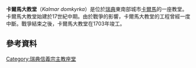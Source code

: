 {{Infobox church
| name                   = Kalmar Cathedral
| fullname               = 
| image                  = Kalmar cathedral Kalmar Sweden 001.JPG
| imagesize              = 
| imagelink              = 
| imagealt               = 
| landscape              = 
| caption                = 卡爾馬主教座堂

| pushpin map            = 
| pushpin label position = 
| pushpin map alt        = 
| pushpin mapsize        = 
| map caption            = 
| latd                   = 
| latm                   = 
| lats                   = 
| latNS                  = 
| longd                  = 
| longm                  = 
| longs                  = 
| longEW                 = 
| coordinates            = {{coord|56|39|52|N|16|21|55|E|region:SE_type:landmark|display=title}}
| osgraw                 = 
| osgridref              = 
| location               = [[卡爾馬|卡爾馬]]
| country                = [[瑞典|瑞典]]

| denomination           = [[瑞典信義會|瑞典信義會]]
| previous denomination  =
| churchmanship          = 
| membership             = 
| attendance             = 
| website                =

| former name            = 
| bull date              = 
| founded date           = 
| founder                = 
| dedication             = 
| dedicated date         = 
| consecrated date       = 
| cult                   = 
| relics                 = 
| events                 = 
| past bishop            = 
| people                 =

| status                 = 
| functional status      = 
| heritage designation   = 
| designated date        = 
| architect              = 
| architectural type     = 
| style                  = 
| groundbreaking         = 
| completed date         = 
| construction cost      = 
| closed date            = 
| demolished date        =

| capacity               = 
| length                 = 
| width                  = 
| width nave             = 
| height                 = 
| diameter               = 
| other dimensions       = 
| floor count            = 
| floor area             = 
| dome quantity          = 
| dome height outer      = 
| dome height inner      = 
| dome dia outer         = 
| dome dia inner         = 
| spire quantity         = 
| spire height           = 
| materials              =

| parish                 = 
| deanery                = 
| archdeaconry           = 
| episcopalarea          = 
| archdiocese            = 
| metropolis             = 
| diocese                = [[韋克舍教區|韋克舍教區]]
| province               = 
| presbytery             = 
| synod                  = 
| circuit                = 
| district               = 
| division               = 
| subdivision            =

| archbishop             = 
| bishop                 = 
| dean                   = 
| subdean                = 
| provost                = 
| provost-rector         = 
| viceprovost            = 
| canon                  = 
| canonpastor            = 
| precentor              = 
| archdeacon             = 
| prebendary             = 
| rector                 = 
| vicar                  = 
| curate                 = 
| priestincharge         = 
| priest                 = 
| asstpriest             = 
| minister               = 
| assistant              = 
| honpriest              = 
| deacon                 = 
| deaconness             = 
| seniorpastor           = 
| pastor                 = 
| abbot                  = 
| chaplain               =

| reader                 = 
| organistdom            = 
| director               = 
| organist               = 
| organscholar           = 
| chapterclerk           = 
| laychapter             = 
| warden                 = 
| businessmgr            = 
| liturgycoord           = 
| reledu                 = 
| rcia                   = 
| youthmin               = 
| flowerguild            = 
| musicgroup             = 
| parishadmin            = 
| serversguild           =

| logo                   = 
| logosize               = 
| logolink               = 
| logoalt                = 
}}
'''卡爾馬大教堂'''（''Kalmar domkyrka''）是位於[[瑞典|瑞典]]東南部城市[[卡爾馬|卡爾馬]]的一座教堂。卡爾馬大教堂始建於17世紀中期。由於戰爭的影響，卡爾馬大教堂的工程曾經一度中斷。戰爭結束之後，卡爾馬大教堂在1703年竣工。
==參考資料==
{{commons category|Kalmar domkyrka}}
{{reflist}}
[[Category:瑞典信義宗主教座堂|Category:瑞典信義宗主教座堂]]